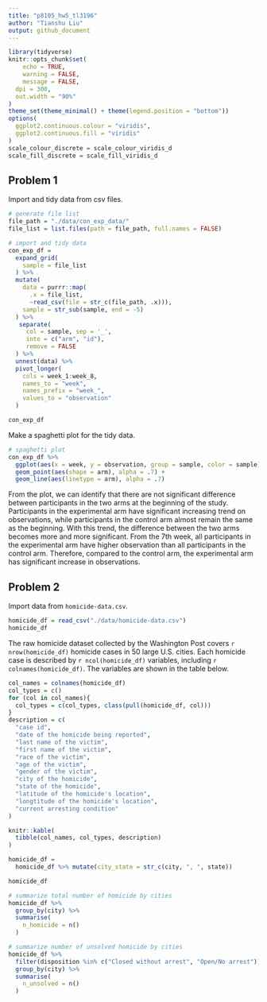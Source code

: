 ```yaml
---
title: "p8105_hw5_tl3196"
author: "Tianshu Liu"
output: github_document
---
```


```r
library(tidyverse)
knitr::opts_chunk$set(
	echo = TRUE,
	warning = FALSE,
	message = FALSE, 
  dpi = 300,
  out.width = "90%"
)
theme_set(theme_minimal() + theme(legend.position = "bottom"))
options(
  ggplot2.continuous.colour = "viridis",
  ggplot2.continuous.fill = "viridis"
)
scale_colour_discrete = scale_colour_viridis_d
scale_fill_discrete = scale_fill_viridis_d
```

## Problem 1

Import and tidy data from csv files.

```r
# generate file list
file_path = "./data/con_exp_data/"
file_list = list.files(path = file_path, full.names = FALSE)

# import and tidy data
con_exp_df =
  expand_grid(
    sample = file_list
  ) %>% 
  mutate(
    data = purrr::map(
      .x = file_list, 
      ~read_csv(file = str_c(file_path, .x))),
    sample = str_sub(sample, end = -5)
  ) %>% 
   separate(
     col = sample, sep = '_', 
     into = c("arm", "id"),
     remove = FALSE
  ) %>% 
  unnest(data) %>% 
  pivot_longer(
    cols = week_1:week_8,
    names_to = "week",
    names_prefix = "week_",
    values_to = "observation"
  )

con_exp_df
```

Make a spaghetti plot for the tidy data.

```r
# spaghetti plot
con_exp_df %>% 
  ggplot(aes(x = week, y = observation, group = sample, color = sample)) + 
  geom_point(aes(shape = arm), alpha = .7) + 
  geom_line(aes(linetype = arm), alpha = .7)
```

From the plot, we can identify that there are not significant difference between participants in the two arms at the beginning of the study. 
Participants in the experimental arm have significant increasing trend on observations, while participants in the control arm almost remain the same as the beginning. 
With this trend, the difference between the two arms becomes more and more significant. 
From the 7th week, all participants in the experimental arm have higher observation than all participants in the control arm.
Therefore, compared to the control arm, the experimental arm has significant increase in observations.

## Problem 2

Import data from `homicide-data.csv`.

```r
homicide_df = read_csv("./data/homicide-data.csv")
homicide_df
```

The raw homicide dataset collected by the Washington Post covers ``r nrow(homicide_df)`` homicide cases in 50 large U.S. cities. Each homicide case is described by ``r ncol(homicide_df)`` variables, including ``r colnames(homicide_df)``. The variables are shown in the table below.

```r
col_names = colnames(homicide_df)
col_types = c()
for (col in col_names){
  col_types = c(col_types, class(pull(homicide_df, col)))
}
description = c(
  "case id",
  "date of the homicide being reported",
  "last name of the victim",
  "first name of the victim",
  "race of the victim",
  "age of the victim",
  "gender of the victim",
  "city of the homicide",
  "state of the homicide",
  "latitude of the homicide's location",
  "longtitude of the homicide's location",
  "current arresting condition"
)

knitr::kable(
  tibble(col_names, col_types, description)
)
```


```r
homicide_df = 
  homicide_df %>% mutate(city_state = str_c(city, ", ", state))

homicide_df
```

```r
# summarize total number of homicide by cities
homicide_df %>% 
  group_by(city) %>% 
  summarise(
    n_homicide = n()
  )

# summarize number of unsolved homicide by cities
homicide_df %>% 
  filter(disposition %in% c("Closed without arrest", "Open/No arrest")) %>% 
  group_by(city) %>% 
  summarise(
    n_unsolved = n()
  ) 
```

